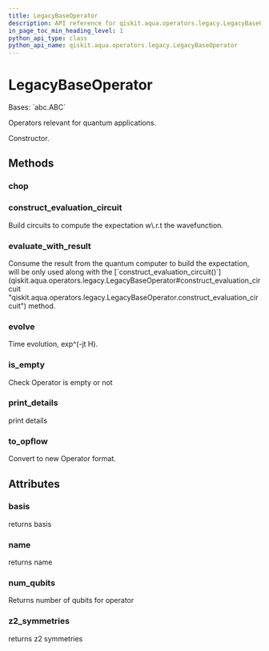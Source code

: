 ```yaml
---
title: LegacyBaseOperator
description: API reference for qiskit.aqua.operators.legacy.LegacyBaseOperator
in_page_toc_min_heading_level: 1
python_api_type: class
python_api_name: qiskit.aqua.operators.legacy.LegacyBaseOperator
---
```


# LegacyBaseOperator

<Class id="qiskit.aqua.operators.legacy.LegacyBaseOperator" isDedicatedPage={true} github="https://github.com/qiskit-community/qiskit-aqua/tree/stable/0.9/qiskit/aqua/operators/legacy/base_operator.py" signature="LegacyBaseOperator(basis=None, z2_symmetries=None, name=None)" modifiers="class">
  Bases: `abc.ABC`

  Operators relevant for quantum applications.

  Constructor.

  ## Methods

  <span id="qiskit-aqua-operators-legacy-legacybaseoperator-chop" />

  ### chop

  <Function id="qiskit.aqua.operators.legacy.LegacyBaseOperator.chop" signature="LegacyBaseOperator.chop(threshold, copy=False)" modifiers="abstract" />

  <span id="qiskit-aqua-operators-legacy-legacybaseoperator-construct-evaluation-circuit" />

  ### construct\_evaluation\_circuit

  <Function id="qiskit.aqua.operators.legacy.LegacyBaseOperator.construct_evaluation_circuit" signature="LegacyBaseOperator.construct_evaluation_circuit(wave_function, statevector_mode, **kwargs)" modifiers="abstract">
    Build circuits to compute the expectation w\.r.t the wavefunction.
  </Function>

  <span id="qiskit-aqua-operators-legacy-legacybaseoperator-evaluate-with-result" />

  ### evaluate\_with\_result

  <Function id="qiskit.aqua.operators.legacy.LegacyBaseOperator.evaluate_with_result" signature="LegacyBaseOperator.evaluate_with_result(result, statevector_mode, **kwargs)" modifiers="abstract">
    Consume the result from the quantum computer to build the expectation, will be only used along with the [`construct_evaluation_circuit()`](qiskit.aqua.operators.legacy.LegacyBaseOperator#construct_evaluation_circuit "qiskit.aqua.operators.legacy.LegacyBaseOperator.construct_evaluation_circuit") method.
  </Function>

  <span id="qiskit-aqua-operators-legacy-legacybaseoperator-evolve" />

  ### evolve

  <Function id="qiskit.aqua.operators.legacy.LegacyBaseOperator.evolve" signature="LegacyBaseOperator.evolve(state_in, evo_time, num_time_slices, expansion_mode, expansion_order, **kwargs)" modifiers="abstract">
    Time evolution, exp^(-jt H).
  </Function>

  <span id="qiskit-aqua-operators-legacy-legacybaseoperator-is-empty" />

  ### is\_empty

  <Function id="qiskit.aqua.operators.legacy.LegacyBaseOperator.is_empty" signature="LegacyBaseOperator.is_empty()" modifiers="abstract">
    Check Operator is empty or not
  </Function>

  <span id="qiskit-aqua-operators-legacy-legacybaseoperator-print-details" />

  ### print\_details

  <Function id="qiskit.aqua.operators.legacy.LegacyBaseOperator.print_details" signature="LegacyBaseOperator.print_details()" modifiers="abstract">
    print details
  </Function>

  <span id="qiskit-aqua-operators-legacy-legacybaseoperator-to-opflow" />

  ### to\_opflow

  <Function id="qiskit.aqua.operators.legacy.LegacyBaseOperator.to_opflow" signature="LegacyBaseOperator.to_opflow()" modifiers="abstract">
    Convert to new Operator format.
  </Function>

  ## Attributes

  ### basis

  <Attribute id="qiskit.aqua.operators.legacy.LegacyBaseOperator.basis">
    returns basis
  </Attribute>

  ### name

  <Attribute id="qiskit.aqua.operators.legacy.LegacyBaseOperator.name">
    returns name
  </Attribute>

  ### num\_qubits

  <Attribute id="qiskit.aqua.operators.legacy.LegacyBaseOperator.num_qubits">
    Returns number of qubits for operator
  </Attribute>

  ### z2\_symmetries

  <Attribute id="qiskit.aqua.operators.legacy.LegacyBaseOperator.z2_symmetries">
    returns z2 symmetries
  </Attribute>
</Class>


